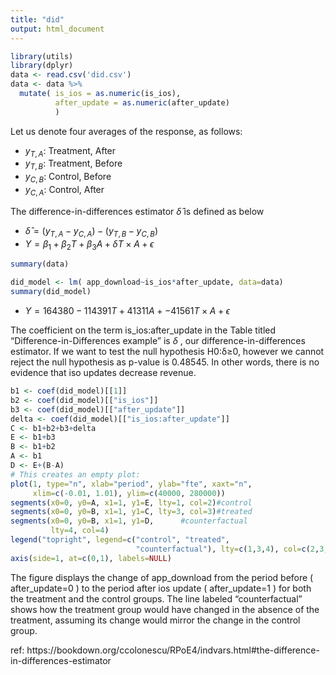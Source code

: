 ---
title: "did"
output: html_document
---


```{r}
library(utils)
library(dplyr)
data <- read.csv('did.csv')
data <- data %>%
  mutate( is_ios = as.numeric(is_ios),
          after_update = as.numeric(after_update)
          )
```

Let us denote four averages of the response, as follows:

- $y_{T,A}$: Treatment, After
- $y_{T,B}$: Treatment, Before
- $y_{C,B}$: Control, Before
- $y_{C,A}$: Control, After


The difference-in-differences estimator $\hat\delta$ is defined as below

- $\hat\delta = (y_{T,A}− y_{C,A})−(y_{T,B}−y_{C,B})$ 
- $Y = \beta_1+\beta_2 T+\beta_3 A+δT×A+\epsilon$ 
 
```{r}
summary(data)
```
 

```{r}
did_model <- lm( app_download~is_ios*after_update, data=data)
summary(did_model)
```
- $Y = 164380 -114391 T+ 41311 A + -41561T×A+\epsilon$ 

The coefficient on the term  is_ios:after_update  in the Table titled “Difference-in-Differences example” is   $\delta$ , our difference-in-differences estimator. If we want to test the null hypothesis  H0:δ≥0, however we cannot reject the null hypothesis as p-value is 0.48545. In other words, there is no evidence that iso updates decrease revenue.



```{r}
b1 <- coef(did_model)[[1]]
b2 <- coef(did_model)[["is_ios"]]
b3 <- coef(did_model)[["after_update"]]
delta <- coef(did_model)[["is_ios:after_update"]]
C <- b1+b2+b3+delta 
E <- b1+b3 
B <- b1+b2 
A <- b1 
D <- E+(B-A) 
# This creates an empty plot:
plot(1, type="n", xlab="period", ylab="fte", xaxt="n",
     xlim=c(-0.01, 1.01), ylim=c(40000, 280000))
segments(x0=0, y0=A, x1=1, y1=E, lty=1, col=2)#control
segments(x0=0, y0=B, x1=1, y1=C, lty=3, col=3)#treated
segments(x0=0, y0=B, x1=1, y1=D,      #counterfactual
         lty=4, col=4)
legend("topright", legend=c("control", "treated", 
                            "counterfactual"), lty=c(1,3,4), col=c(2,3,4))
axis(side=1, at=c(0,1), labels=NULL)
```

The figure displays the change of  app_download  from the period before ( after_update=0 ) to the period after ios update ( after_update=1 ) for both the treatment and the control groups. The line labeled “counterfactual” shows how the treatment group would have changed in the absence of the treatment, assuming its change would mirror the change in the control group.


ref: https://bookdown.org/ccolonescu/RPoE4/indvars.html#the-difference-in-differences-estimator
